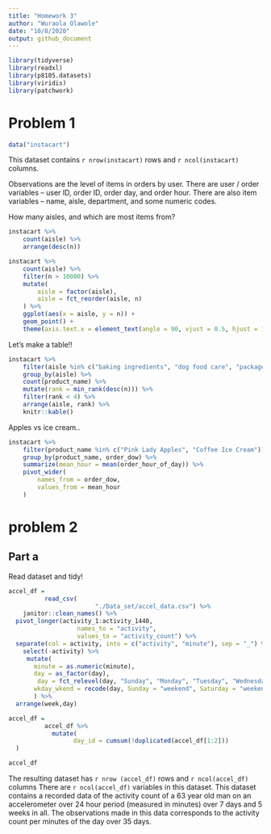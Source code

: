 ```yaml
---
title: "Homework 3"
author: "Wuraola Olawole"
date: "10/8/2020"
output: github_document
---
```



```r
library(tidyverse)
library(readxl)
library(p8105.datasets)
library(viridis)
library(patchwork)
```

# Problem 1 
```r
data("instacart")

```

This dataset contains `r nrow(instacart)` rows and `r ncol(instacart)` columns. 

Observations are the level of items in orders by user. There are user / order variables -- user ID, order ID, order day, and order hour. There are also item variables -- name, aisle, department, and some numeric codes. 

How many aisles, and which are most items from?

```r
instacart %>% 
	count(aisle) %>% 
	arrange(desc(n))
```


```r
instacart %>% 
	count(aisle) %>% 
	filter(n > 10000) %>% 
	mutate(
		aisle = factor(aisle),
		aisle = fct_reorder(aisle, n)
	) %>% 
	ggplot(aes(x = aisle, y = n)) + 
	geom_point() + 
	theme(axis.text.x = element_text(angle = 90, vjust = 0.5, hjust = 1))
```
Let's make a table!!

```r
instacart %>% 
	filter(aisle %in% c("baking ingredients", "dog food care", "packaged vegetables fruits")) %>% 
	group_by(aisle) %>% 
	count(product_name) %>% 
	mutate(rank = min_rank(desc(n))) %>% 
	filter(rank < 4) %>% 
	arrange(aisle, rank) %>% 
	knitr::kable()
```

Apples vs ice cream..

```r
instacart %>% 
	filter(product_name %in% c("Pink Lady Apples", "Coffee Ice Cream")) %>% 
	group_by(product_name, order_dow) %>% 
	summarize(mean_hour = mean(order_hour_of_day)) %>% 
	pivot_wider(
		names_from = order_dow,
		values_from = mean_hour
	)
```
# problem 2

## Part a

Read dataset and tidy! 
```r
accel_df =
          read_csv(
		                "./Data_set/accel_data.csv") %>% 
    janitor::clean_names() %>%
  pivot_longer(activity_1:activity_1440,
                   names_to = "activity", 
                   values_to = "activity_count") %>%
  separate(col = activity, into = c("activity", "minute"), sep = "_") %>%
    select(-activity) %>%
     mutate(
       minute = as.numeric(minute),
       day = as_factor(day), 
        day = fct_relevel(day, "Sunday", "Monday", "Tuesday", "Wednesday", "Thursday", "Friday", "Saturday"),
       wkday_wkend = recode(day, Sunday = "weekend", Saturday = "weekend", .default = "weekday" ),
       ) %>%
  arrange(week,day)

```

```r
accel_df =
          accel_df %>%
            mutate(
                  day_id = cumsum(!duplicated(accel_df[1:2]))
  )

accel_df
```

The resulting dataset has `r nrow (accel_df)` rows and `r ncol(accel_df)` columns There are `r ncol(accel_df)` variables in this dataset. This dataset contains a recorded data of the activity count of a 63 year old man on an accelerometer over 24 hour period (measured in minutes) over 7 days and 5 weeks in all. The observations made in this data corresponds to the activity count per minutes of the day over 35 days.


